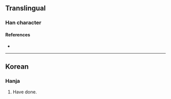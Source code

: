{{character info/new}}
==Translingual==

===Han character===
{{Han char|rn=87|rad=爪|as=10|sn=14|four=||wu=ETNB|canj=BHFN|ids=⿱爲了}}

====References====
* {{Han ref|kx=0689.221|dj=1102.211|hdz=32036.111|uh=7233|ud=29235}}

----

==Korean==

===Hanja===
{{ko-hanja|hangeul=한|eumhun=|rv=|mr=|y=}}

# Have done.
